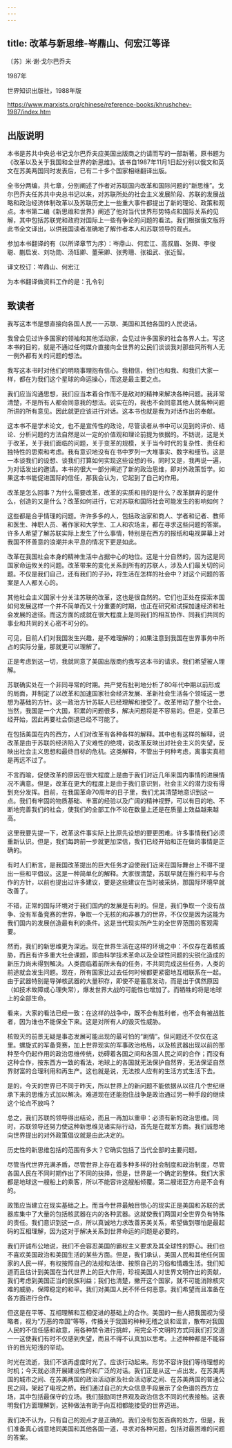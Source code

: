 ```yaml
---
---
---
```

title: 改革与新思维-岑鼎山、何宏江等译
---



〔苏〕米·谢·戈尔巴乔夫

1987年

世界知识出版社，1988年版


https://www.marxists.org/chinese/reference-books/khrushchev-1987/index.htm


## 出版说明

本书是苏共中央总书记戈尔巴乔夫应美国出版商之约请而写的一部新著。原书题为《改革以及关于我国和全世界的新思维》。该书自1987年11月1日起分别以俄文和英文在苏美两国同时发表后，已有二十多个国家相继翻译出版。

全书分两编，共七章，分别阐述了作者对苏联国内改革和国际问题的“新思维”。戈尔巴乔夫任苏共中央总书记以来，对苏联所处的社会主义发展阶段、苏联的发展战略和政治经济体制改革以及苏联历史上一些重大事件都提出了新的理论、政策和观点。本书第二编《新思维和世界》阐述了他对当代世界形势特点和国际关系的见解，其中包括苏联党和政府对国际上一些有争论的问题的看法。我们根据俄文版将此书全文译出，以供我国读者准确地了解作者本人和苏联领导的观点。

参加本书翻译的有（以所译章节为序）：岑鼎山、何宏江、高叔眉、张舆、李俊聪、蒯启发、刘功勋、汤钰卿、董荣卿、张秀珊、张祖武、张近智。

译文校订：岑鼎山、何宏江

为本书翻译做资料工作的是：孔令钊

## 致读者

我写这本书是想直接向各国人民一一苏联、美国和其他各国的人民说话。

我曾会见过许多国家的领袖和其他活动家，会见过许多国家的社会各界人士。写这本书的目的，就是不通过任何媒介直接向全世界的公民们谈谈我对那些同所有人无一例外都有关的问题的想法。

我写这本书时对他们的明晓事理抱有信心。我相信，他们也和我、和我们大家一样，都在为我们这个星球的命运操心，而这是最主要之点。

我们应当沟通思想，我们应当本着合作而不是敌对的精神来解决各种问题。我非常清楚，不是所有人都会同意我的想法。说实在的，我也不会同意其他人就各种问题所讲的所有意见。因此就更应该进行对话。这本书也就是我为对话作出的奉献。

这本书不是学术论文，也不是宣传性的政论，尽管读者从书中可以见到的评价、结论、分析问题的方法自然是以一定的价值观和理论前提为依据的。不妨说，这是关于改革，关于我们面临的问题，关于变革的规模，关于当今时代的复杂性、责任和独特性的思索和考虑。我有意识地没有在书中罗列一大堆事实、数字和细节。这是一本谈我们的设想、谈我们打算如何实现这些设想的书，同时又是，我再说一遍，为对话发出的邀请。本书的很大一部分阐述了新的政治思维，即对外政策哲学。如果这本书能促进国际的信任，那我会认为，它起到了自己的作用。

改革是怎么回事？为什么需要改革，改革的实质和目的是什么？改革摒弃的是什么，创造的又是什么？改革如何进行，它对苏联和国际社会可能发生的影响如何？

这些都是合乎情理的问题。许许多多的人，包括政治家和商人、学者和记者、教师和医生、神职人员、著作家和大学生、工人和农场主，都在寻求这些问题的答案。许多人希望了解苏联实际上发生了什么事情，特别是在西方的报纸和电视屏幕上对我国不怀善意的浪潮并未平息的情况下更是如此。

改革在我国社会本身的精神生活中占据中心的地位。这是十分自然的，因为这是同国家命运攸关的问题。改革带来的变化关系到所有的苏联人，涉及人们最关切的问题。不仅是我们自己，还有我们的子孙，将生活在怎样的社会中？对这个问题的答案是人人都关心的。

其他社会主义国家十分关注苏联的改革，这也是很自然的。它们也正处在探索本国如何发展这样一个并不简单而又十分重要的时期，也正在研究和试探加速经济和社会发展的途径。而这方面的成就在很大程度上是同我们的相互协作、同我们共同的事业和共同的关心密不可分的。

可见，目前人们对我国发生兴趣，是不难理解的；如果注意到我国在世界事务中所占的实际分量，那就更可以理解了。

正是考虑到这一切，我就同意了美国出版商约我写这本书的请求。我们希望被人理解。

苏联确实处在一个非同寻常的时期。共产党有批判地分析了80年代中期以前形成的局面，并制定了以改革和加速国家社会经济发展、革新社会生活各个领域这一思想为基础的方针。这一政治方针苏联人已经理解和接受了。改革带动了整个社会。当然，我国是一个大国，积累的问题很多，解决问题将是不容易的。但是，变革已经开始，因此再要社会倒退已经不可能了。

在包括美国在内的西方，人们对改革有各种各样的解释。其中也有这样的解释，说改革是由于苏联的经济陷入了灾难性的绝境，说改革反映出对社会主义的失望，反映出社会主义思想和最终目标的危机。这类解释，不管出于何种考虑，离事实真相是再远不过了。

不言而喻，促使改革的原因在很大程度上是由于我们对近几年来国内事情的进展情况不满意。但是，改革在更大的程度上是由于我们意识到，社会主义的潜力没有得到充分发挥。目前，在我国革命70周年的日子里，我们尤其清楚地意识到这一点。我们有牢固的物质基础、丰富的经验以及广阔的精神视野，可以有目的地、不断地完善我们的社会，使我们的全部工作不论在数量上还是在质量上效益越来越高。

这里我要先提一下，改革这件事实际上比原先设想的要更困难。许多事情我们必须重新认识。但是，我们每跨前一步就更加深信，我们已经开始和正在做的事情是正确的。

有时人们断言，是我国改革提出的巨大任务才迫使我们近来在国际舞台上不得不提出一些和平倡议。这是一种简单化的解释。大家很清楚，苏联早就在推行和平与合作的方针，以前也提出过许多建议，要是这些建议在当时被采纳，那国际环境早就改善了。

不错，正常的国际环境对于我们国内的发展是有利的。但是，我们争取一个没有战争、没有军备竞赛的世界，争取一个无核的和非暴力的世界，不仅仅是因为这能为我们国内的发展创造最有利的条件。这是当代现实所产生的全世界范围的客观需要。

然而，我们的新思维更为深远。现在世界生活在这样的环境之中：不仅存在着核威胁，而且有许多重大社会课题，即由科学技术革命以及全球性问题的尖锐化造成的新压力尚未得到解决。人类面临着前所未有的任务，不共同完成这些任务，人类的前途就会发生问题。现在，所有国家比过去任何时候都更紧密地互相联系在一起。由于武器特别是导弹核武器的大量积存，即使不是蓄意发动，而是出于偶然原因（如技术故障或心理失常），爆发世界大战的可能性也增加了。而牺牲的将是地球上的全部生命。

看来，大家的看法已经一致：在这样的战争中，既不会有胜利者，也不会有被战胜者，因为谁也不能保全下来。这是对所有人的毁灭性威胁。

核毁灭的前景无疑是事态发展可能出现的最可怕的“剧情”。但问题还不仅仅在这里。螺旋式的军备竞赛，加上世界现实的军事政治格局，以及核武器出现以前的那种至今仍起作用的政治思维传统，妨碍着各国之间和各国人民之间的合作；而没有这种合作，按东西方一致的看法，地球上的各国就无法保护自然界，无法保证自然界财富的合理利用和再生产。这也就是说，无法按人应有的生活方式生活下去。

是的，今天的世界已不同于昨天，所以世界上的新问题不能依据从以往几个世纪继承下来的思维方式加以解决。难道现在还能抱住战争是政治通过另一种手段的继续这个论点不放吗？

总之，我们苏联的领导得出结论，而且一再加以重申：必须有新的政治思维。同时，苏联领导还努力使这种新思维见诸实际行动，首先是在裁军方面。我们诚恳地向世界提出的对外政策倡议就是由此决定的。

历史性的新思维包括的范围有多大？它确实包括了当代全部的主要问题。

尽管当代世界充满矛盾，尽管世界上存在着多种多样的社会制度和政治制度，尽管各国人民在不同时期作出了不同的抉择，但是，世界是一个确定的整体。我们大家都是地球这一艘船上的乘客，所以不能容许这艘船倾覆。第二艘诺亚方舟是不会有的。

政策应当建立在现实基础之上。而当今世界最触目惊心的现实正是美国和苏联的武器库集中了大量的包括核武器在内的各种武器。这就使我们两国对全世界负有特殊的责任。我们意识到这一点，所以真诚地力求改善苏美关系，希望做到哪怕是最起码的互相理解，因为这对于解决关系到世界命运的问题是必要的。

我们开诚布公地说，我们不会容忍美国的霸权主义要求及其全球性的野心。我们也不喜欢美国政治和美国生活的某些方面。但是，我们承认，美国人民和其他任何国家的人民一样，有权按照自己的法规和法律、按照自己的习俗和情趣生活。我们知道而且估计到美国在当代世界上的巨大作用，珍视美国人对世界文明作出的贡献，我们考虑到美国正当的民族利益；我们也清楚，撇开这个国家，就不可能消除核灾难的威胁，保障稳定的和平。我们对美国人民不怀任何恶意。我们希望而且准备在各方面进行合作。

但这是在平等、互相理解和互相促进的基础上的合作。美国的一些人把我国视为侵略者，视为“万恶的帝国”等等，传播关于我国的种种无稽之谈和谣言，散布对我国人民的不信任感和敌意，用各种禁令进行挑衅，用完全不文明的方式同我们打交道一一这使我们有时不仅感到失望，而且不得不认真加以思考。上述种种都是不能容许的目光短浅的举动。

时光在流逝，我们不该再虚度时光了。应该行动起来。形势不容许我们等待理想的时机；今天就必须开展建设性的和广泛的对话。我们正是从这一点出发，在苏美两国的城市之间、在苏美两国的政治活动家及社会活动家之间、在苏美两国的普通公民之间，架起了电视之桥。我们通过自己的大众信息手段展示了全色谱的西方立场，其中包括最保守的立场。我们鼓励同世界观及政治信念不同的代表接触。这表明我们方面理解到，这种做法有助于向互相都能接受的世界迈进。

我们决不认为，只有自己的观点才是正确的。我们没有包医百病的处方，但是，我们准备真心诚意地同美国和其他各国一道，寻求对各种问题，包括对最困难的问题的答案。
